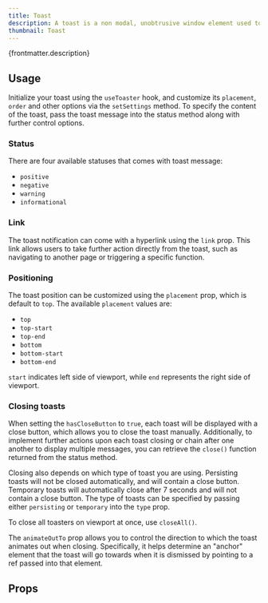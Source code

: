```yaml
---
title: Toast
description: A toast is a non modal, unobtrusive window element used to display small amount of information to a user. Because these messages are so prominent, we need to be careful not to overuse or misuse them.
thumbnail: Toast
---
```


<p>{frontmatter.description}</p>

## Usage

Initialize your toast using the `useToaster` hook, and customize its `placement`, `order` and other options via the `setSettings` method. To specify the content of the toast, pass the toast message into the status method along with further control options.

<LiveExample src='Toast.main.jsx'>
  <AllExamples.ToastMainExample client:load />
</LiveExample>

### Status

There are four available statuses that comes with toast message:

- `positive`
- `negative`
- `warning`
- `informational`

<LiveExample src='Toast.status.jsx'>
  <AllExamples.ToastStatusExample client:load />
</LiveExample>

### Link

The toast notification can come with a hyperlink using the `link` prop. This link allows users to take further action directly from the toast, such as navigating to another page or triggering a specific function.

<LiveExample src='Toast.link.jsx'>
  <AllExamples.ToastLinkExample client:load />
</LiveExample>

### Positioning

The toast position can be customized using the `placement` prop, which is default to `top`. The available `placement` values are:

- `top`
- `top-start`
- `top-end`
- `bottom`
- `bottom-start`
- `bottom-end`

`start` indicates left side of viewport, while `end` represents the right side of viewport.

<LiveExample src='Toast.positioning.jsx'>
  <AllExamples.ToastPositioningExample client:load />
</LiveExample>

### Closing toasts

When setting the `hasCloseButton` to `true`, each toast will be displayed with a close button, which allows you to close the toast manually. Additionally, to implement further actions upon each toast closing or chain after one another to display multiple messages, you can retrieve the `close()` function returned from the status method.

<LiveExample src='Toast.closeIndividual.jsx'>
  <AllExamples.ToastCloseIndividualExample client:load />
</LiveExample>

Closing also depends on which type of toast you are using. Persisting toasts will not be closed automatically, and will contain a close button. Temporary toasts will automatically close after 7 seconds and will not contain a close button. The type of toasts can be specified by passing either `persisting` or `temporary` into the `type` prop.

To close all toasters on viewport at once, use `closeAll()`.

<LiveExample src='Toast.closeAll.jsx'>
  <AllExamples.ToastCloseAllExample client:load />
</LiveExample>

The `animateOutTo` prop allows you to control the direction to which the toast animates out when closing. Specifically, it helps determine an "anchor" element that the toast will go towards when it is dismissed by pointing to a ref passed into that element.

<LiveExample src='Toast.anchorToButton.jsx'>
  <AllExamples.ToastAnchorToButtonExample client:load />
</LiveExample>

## Props

<PropsTable path='@itwin/itwinui-react/esm/core/Toast/Toast.d.ts' />
